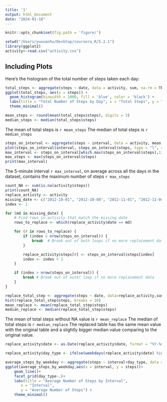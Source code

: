 ```yaml
---
title: '1'
output: html_document
date: "2024-01-18"
---
```


```r
knitr::opts_chunk$set(fig.path = 'figure/')
```



```r
setwd("/Users/yuxuanhu/Desktop/coursera_R/5.2.1")
library(ggplot2)
activity<-read.csv("activity.csv")
```

## Including Plots

Here's the histogram of the total number of steps taken each day:

```r
total_steps <- aggregate(steps ~ date, data = activity, sum, na.rm = TRUE)
ggplot(total_steps, aes(x = steps)) +
  geom_histogram(binwidth = 1000, fill = 'blue', color = 'black') +
  labs(title = "Total Number of Steps by Day", x = "Total Steps", y = "Frequency") +
  theme_minimal()
```

```r
mean_steps <- round(mean(total_steps$steps), digits = 3)
median_steps <- median(total_steps$steps)
```

The mean of total steps is `r mean_steps`
The median of total steps is `r median_steps`

```r
steps_on_interval <- aggregate(steps ~ interval, data = activity, mean, na.rm= TRUE)
plot(steps_on_interval$interval, steps_on_interval$steps, type = "l", xlab = "5 min interval", ylab = "average steps", main = "Max steps based on five min interval")
max_interval <- steps_on_interval[which.max(steps_on_interval$steps),1]
max_steps <- max(steps_on_interval$steps)
print(max_interval)
```

The 5-minute interval `r max_interval`, on average across all the days in the dataset, contains the maximum number of steps `r max_steps`

```r
count_NA <- sum(is.na(activity$steps))
print(count_NA)
replace_activity <- activity
missing_date <- c("2012-10-01", "2012-10-08", "2012-11-01", "2012-11-04", "2012-11-09", "2012-11-14", "2012-11-30")
index <- 1

for (md in missing_date) {
    # Find rows in activity that match the missing date
    rows_to_replace <- which(replace_activity$date == md)

    for (r in rows_to_replace) {
        if (index > nrow(steps_on_interval)) {
            break  # Break out of both loops if no more replacement data
        }

        replace_activity$steps[r] <- steps_on_interval$steps[index]
        index <- index + 1
    }

    if (index > nrow(steps_on_interval)) {
        break # Break out of outer loop if no more replacement data
    }
}
```
```r
replace_total_step <- aggregate(steps ~ date, data=replace_activity,sum)
hist(replace_total_step$steps, breaks = 10)
mean_replace <- mean(replace_total_step$steps)
median_replace <- median(replace_total_step$steps)
```
The mean of total steps without NA value is `r mean_replace`
The median of total steps is `r median_replace`
The replaced table has the same mean value with the original table and a slightly bigger median value comparing to the original value.


```r
replace_activity$date <- as.Date(replace_activity$date, format = "%Y-%m-%d") 

replace_activity$day_type <- ifelse(weekdays(replace_activity$date) %in% c('Saturday', 'Sunday'), 'Weekend', 'Weekday')

average_steps_by_weekday <- aggregate(steps ~ interval+day_type, data = replace_activity, mean)
ggplot(average_steps_by_weekday,aes(x = interval, y = steps))+
    geom_line()+
    facet_grid(day_type~.)+
    labs(title = "Average Number of Steps by Interval",
       x = "Interval",
       y = "Average Number of Steps") +
    theme_minimal()
```





